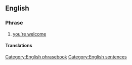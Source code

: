 ==English==

===Phrase===
{{head|en|phrase}}

# {{lb|en|formal}} [[you're welcome]]

====Translations====
{{trans-see|you're welcome}}

[[Category:English phrasebook]]
[[Category:English sentences]]